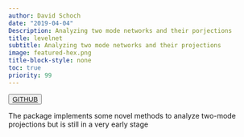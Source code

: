 ```yaml
---
author: David Schoch
date: "2019-04-04"
Description: Analyzing two mode networks and their porjections
title: levelnet
subtitle: Analyzing two mode networks and their projections
image: featured-hex.png
title-block-style: none
toc: true
priority: 99
---
```


<button type="button" class="btn btn-outline-success"><a href="https://github.com/schochastics/levelnet">GITHUB</a></button>

The package implements some novel methods to analyze two-mode projections but is still in a very early stage